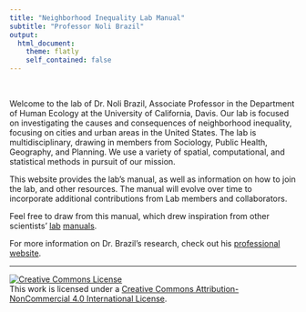 ```yaml
---
title: "Neighborhood Inequality Lab Manual"
subtitle: "Professor Noli Brazil"
output: 
  html_document:
    theme: flatly
    self_contained: false
---
```


<style>
h1.title {
  font-weight: bold;
  font-family: Arial;  
}

h2.title {
  font-family: Arial;  
}

.figure {
   margin-top: 20px;
   margin-bottom: 20px;
}

</style>

<style type="text/css">
#TOC {
  font-size: 13px;
  font-family: Arial;
}
</style>

\

Welcome to the lab of Dr. Noli Brazil, Associate Professor in the Department of Human Ecology at the University of California, Davis. Our lab is focused on investigating the causes and consequences of neighborhood inequality, focusing on cities and urban areas in the United States. The lab is multidisciplinary, drawing in members from Sociology, Public Health, Geography, and Planning. We use a variety of spatial, computational, and statistical methods in pursuit of our mission. 

This website provides the lab's manual, as well as information on how to join the lab, and other resources. The manual will evolve over time to incorporate additional contributions from Lab members and collaborators.

Feel free to draw from this manual, which drew inspiration from other scientists' [lab](https://stanfordhpds.github.io/lab_manual/) [manuals](https://poldracklab.org/).

For more information on Dr. Brazil's research, check out his [professional website](https://nbrazil.faculty.ucdavis.edu/).


***

<a rel="license" href="http://creativecommons.org/licenses/by-nc/4.0/"><img alt="Creative Commons License" style="border-width:0" src="https://i.creativecommons.org/l/by-nc/4.0/88x31.png" /></a><br />This work is licensed under a <a rel="license" href="http://creativecommons.org/licenses/by-nc/4.0/">Creative Commons Attribution-NonCommercial 4.0 International License</a>.



